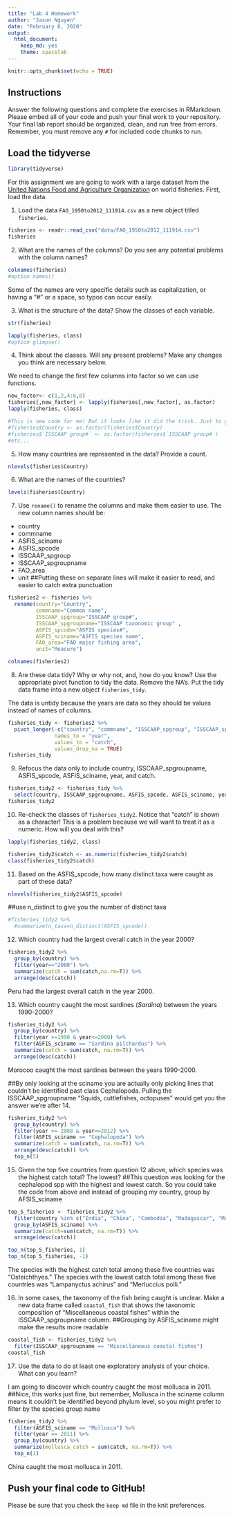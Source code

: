 ---
title: "Lab 4 Homework"
author: "Jason Nguyen"
date: "February 6, 2020"
output:
  html_document: 
    keep_md: yes
    theme: spacelab
---

```{r setup, include=FALSE}
knitr::opts_chunk$set(echo = TRUE)
```

## Instructions
Answer the following questions and complete the exercises in RMarkdown. Please embed all of your code and push your final work to your repository. Your final lab report should be organized, clean, and run free from errors. Remember, you must remove any `#` for included code chunks to run.  

## Load the tidyverse
```{r message=FALSE, warning=FALSE}
library(tidyverse)
```

For this assignment we are going to work with a large dataset from the [United Nations Food and Agriculture Organization](http://www.fao.org/about/en/) on world fisheries. First, load the data.  

1. Load the data `FAO_1950to2012_111914.csv` as a new object titled `fisheries`.
```{r}
fisheries <- readr::read_csv("data/FAO_1950to2012_111914.csv")
fisheries
```


2. What are the names of the columns? Do you see any potential problems with the column names?
```{r}
colnames(fisheries)
#option names()
```
Some of the names are very specific details such as capitalization, or having a "#" or a space, so typos can occur easily.

3. What is the structure of the data? Show the classes of each variable.
```{r}
str(fisheries)
```


```{r}
lapply(fisheries, class)
#option glimpse()
```


4. Think about the classes. Will any present problems? Make any changes you think are necessary below.

We need to change the first few columns into factor so we can use functions.
```{r}
new_factor<- c(1,2,4:6,8)
fisheries[,new_factor] <- lapply(fisheries[,new_factor], as.factor)
lapply(fisheries, class)

#This is new code for me! But it looks like it did the trick. Just to give an alternate method which is a little bit more direct-
#fisheries$Country <- as.factor(fisheries$Country)
#fisheries$`ISSCAAP group#` <- as.factor(fisheries$`ISSCAAP group#`)
#etc...
```

5. How many countries are represented in the data? Provide a count.
```{r}
nlevels(fisheries$Country)
```

6. What are the names of the countries?
```{r}
levels(fisheries$Country)
```


7. Use `rename()` to rename the columns and make them easier to use. The new column names should be:  
+ country
+ commname
+ ASFIS_sciname
+ ASFIS_spcode
+ ISSCAAP_spgroup
+ ISSCAAP_spgroupname
+ FAO_area
+ unit
##Putting these on separate lines will make it easier to read, and easier to catch extra punctuation
```{r}
fisheries2 <- fisheries %>% 
  rename(country="Country", 
         commname="Common name", 
         ISSCAAP_spgroup="ISSCAAP group#",  
         ISSCAAP_spgroupname="ISSCAAP taxonomic group" , 
         ASFIS_spcode="ASFIS species#", 
         ASFIS_sciname="ASFIS species name", 
         FAO_area="FAO major fishing area", 
         unit="Measure")
```

```{r}
colnames(fisheries2)
```

8. Are these data tidy? Why or why not, and, how do you know? Use the appropriate pivot function to tidy the data. Remove the NA's. Put the tidy data frame into a new object `fisheries_tidy`.  

The data is untidy because the years are data so they should be values instead of names of columns.
```{r}
fisheries_tidy <- fisheries2 %>% 
  pivot_longer(-c("country", "commname", "ISSCAAP_spgroup", "ISSCAAP_spgroupname", "ASFIS_spcode", "ASFIS_sciname", "FAO_area", "unit"),
               names_to = "year",
               values_to = "catch",
               values_drop_na = TRUE)
fisheries_tidy
```
  

9. Refocus the data only to include country, ISSCAAP_spgroupname, ASFIS_spcode, ASFIS_sciname, year, and catch.
```{r}
fisheries_tidy2 <- fisheries_tidy %>% 
  select(country, ISSCAAP_spgroupname, ASFIS_spcode, ASFIS_sciname, year, catch)
fisheries_tidy2
```


10. Re-check the classes of `fisheries_tidy2`. Notice that "catch" is shown as a character! This is a problem because we will want to treat it as a numeric. How will you deal with this?
```{r}
lapply(fisheries_tidy2, class)
```

```{r}
fisheries_tidy2$catch <- as.numeric(fisheries_tidy2$catch)
class(fisheries_tidy2$catch)
```

11. Based on the ASFIS_spcode, how many distinct taxa were caught as part of these data?
```{r}
nlevels(fisheries_tidy2$ASFIS_spcode)
```

##use n_distinct to give you the number of distinct taxa
```{r}
#fisheries_tidy2 %>% 
  #summarize(n_taxa=n_distinct(ASFIS_spcode))
```



12. Which country had the largest overall catch in the year 2000?
```{r}
fisheries_tidy2 %>%
  group_by(country) %>% 
  filter(year=="2000") %>% 
  summarize(catch = sum(catch,na.rm=T)) %>% 
  arrange(desc(catch))
```
Peru had the largest overall catch in the year 2000.

13. Which country caught the most sardines (_Sardina_) between the years 1990-2000?
```{r}
fisheries_tidy2 %>%
  group_by(country) %>% 
  filter(year >=1990 & year<=2000) %>% 
  filter(ASFIS_sciname == "Sardina pilchardus") %>%
  summarize(catch = sum(catch, na.rm=T)) %>% 
  arrange(desc(catch))
```
Morocoo caught the most sardines between the years 1990-2000.

##By only looking at the sciname you are actually only picking lines that couldn't be identified past class Cephalopoda. Pulling the ISSCAAP_spgroupname "Squids, cuttlefishes, octopuses" would get you the answer we're after 14. 
```{r}
fisheries_tidy2 %>% 
  group_by(country) %>%
  filter(year >= 2008 & year<=2012) %>% 
  filter(ASFIS_sciname == "Cephalopoda") %>% 
  summarize(catch = sum(catch, na.rm=T)) %>%
  arrange(desc(catch)) %>% 
  top_n(5)
```


15. Given the top five countries from question 12 above, which species was the highest catch total? The lowest?
##This question was looking for the cephalopod spp with the highest and lowest catch. So you could take the code from above and instead of grouping my country, group by AFSIS_sciname
```{r}
top_5_fisheries <- fisheries_tidy2 %>% 
  filter(country %in% c("India", "China", "Cambodia", "Madagascar", "Mozambique")) %>% 
  group_by(ASFIS_sciname) %>%
  summarize(catch=sum(catch, na.rm=T)) %>% 
  arrange(desc(catch))

top_n(top_5_fisheries, 1)
top_n(top_5_fisheries, -1)
```
The species with the highest catch total among these five countries was "Osteichthyes." The species with the lowest catch total among these five countries was "Lampanyctus achirus" and "Merluccius polli."

16. In some cases, the taxonomy of the fish being caught is unclear. Make a new data frame called `coastal_fish` that shows the taxonomic composition of "Miscellaneous coastal fishes" within the ISSCAAP_spgroupname column.
##Grouping by ASFIS_sciname might make the results more readable
```{r}
coastal_fish <- fisheries_tidy2 %>%
  filter(ISSCAAP_spgroupname == "Miscellaneous coastal fishes")
coastal_fish
```


17. Use the data to do at least one exploratory analysis of your choice. What can you learn?

I am going to discover which country caught the most mollusca in 2011.
##Nice, this works just fine, but remember, Mollusca in the sciname column means it couldn't be identified beyond phylum level, so you might prefer to filter by the species group name

```{r}
fisheries_tidy2 %>%
  filter(ASFIS_sciname == "Mollusca") %>%
  filter(year == 2011) %>%
  group_by(country) %>%
  summarize(mollusca_catch = sum(catch, na.rm=T)) %>% 
  top_n(1)
```
China caught the most mollusca in 2011.

## Push your final code to GitHub!
Please be sure that you check the `keep md` file in the knit preferences.   